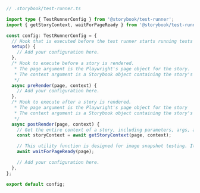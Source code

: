 ```ts
// .storybook/test-runner.ts

import type { TestRunnerConfig } from '@storybook/test-runner';
import { getStoryContext, waitForPageReady } from '@storybook/test-runner';

const config: TestRunnerConfig = {
  // Hook that is executed before the test runner starts running tests
  setup() {
    // Add your configuration here.
  },
  /* Hook to execute before a story is rendered.
   * The page argument is the Playwright's page object for the story.
   * The context argument is a Storybook object containing the story's id, title, and name.
   */
  async preRender(page, context) {
    // Add your configuration here.
  },
  /* Hook to execute after a story is rendered.
   * The page argument is the Playwright's page object for the story
   * The context argument is a Storybook object containing the story's id, title, and name.
   */
  async postRender(page, context) {
    // Get the entire context of a story, including parameters, args, argTypes, etc.
    const storyContext = await getStoryContext(page, context);

    // This utility function is designed for image snapshot testing. It will wait for the page to be fully loaded, including all the async items (e.g., images, fonts, etc.).
    await waitForPageReady(page);

    // Add your configuration here.
  },
};

export default config;
```
